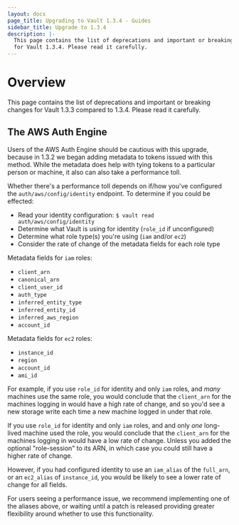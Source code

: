 ```yaml
---
layout: docs
page_title: Upgrading to Vault 1.3.4 - Guides
sidebar_title: Upgrade to 1.3.4
description: |-
  This page contains the list of deprecations and important or breaking changes
  for Vault 1.3.4. Please read it carefully.
---
```


# Overview

This page contains the list of deprecations and important or breaking changes
for Vault 1.3.3 compared to 1.3.4. Please read it carefully.

## The AWS Auth Engine

Users of the AWS Auth Engine should be cautious with this upgrade, because in
1.3.2 we began adding metadata to tokens issued with this method. While the
metadata does help with tying tokens to a particular person or machine, it
also can also take a performance toll.

Whether there's a performance toll depends on if/how you've configured the
`auth/aws/config/identity` endpoint. To determine if you could be effected:

- Read your identity configuration: `$ vault read auth/aws/config/identity`
- Determine what Vault is using for identity (`role_id` if unconfigured)
- Determine what role type(s) you're using (`iam` and/or `ec2`)
- Consider the rate of change of the metadata fields for each role type

Metadata fields for `iam` roles:
- `client_arn`
- `canonical_arn`
- `client_user_id`
- `auth_type`
- `inferred_entity_type`
- `inferred_entity_id`
- `inferred_aws_region`
- `account_id`

Metadata fields for `ec2` roles:
- `instance_id`
- `region`
- `account_id`
- `ami_id`

For example, if you use `role_id` for identity and only `iam` roles, and
_many_ machines use the same role, you would conclude that the `client_arn`
for the machines logging in would have a high rate of change, and so you'd
see a new storage write each time a new machine logged in under that role.

If you use `role_id` for identity and only `iam` roles, and
and only _one_ long-lived machine used the role, you would conclude that the
`client_arn` for the machines logging in would have a low rate of change.
Unless you added the optional "role-session" to its ARN, in which case you
could still have a higher rate of change.

However, if you had configured identity to use an `iam_alias` of the `full_arn`,
or an `ec2_alias` of `instance_id`, you would be likely to see a lower rate of
change for all fields.

For users seeing a performance issue, we recommend implementing one of the
aliases above, or waiting until a patch is released providing greater
flexibility around whether to use this functionality.

